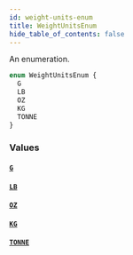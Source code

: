 ```yaml
---
id: weight-units-enum
title: WeightUnitsEnum
hide_table_of_contents: false
---
```


An enumeration.

```graphql
enum WeightUnitsEnum {
  G
  LB
  OZ
  KG
  TONNE
}
```

### Values

#### [`G`](#)

#### [`LB`](#)

#### [`OZ`](#)

#### [`KG`](#)

#### [`TONNE`](#)
